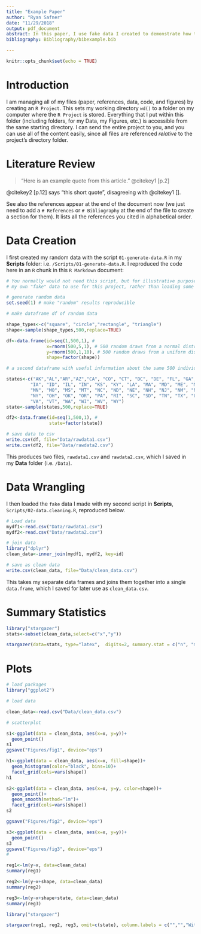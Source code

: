 ```yaml
---
title: "Example Paper"
author: "Ryan Safner"
date: "11/29/2018"
output: pdf_document
abstract: In this paper, I use fake data I created to demonstrate how to organize your files and manage your workflow effectively. 
bibliography: Bibliography/bibexample.bib

---
```


```r
knitr::opts_chunk$set(echo = TRUE)
```

# Introduction

I am managing all of my files (paper, references, data, code, and figures) by creating an `R Project`. This sets my working directory `wd()` to a folder on my computer where the `R Project` is stored. Everything that I put within this folder (including folders, for my Data, my Figures, etc.) is accessible from the same starting directory. I can send the entire project to you, and you can use all of the content easily, since all files are referenced *relative* to the project's directory folder. 

# Literature Review

> "Here is an example quote from this article." @citekey1[p.2]

@citekey2[p.12] says "this short quote", disagreeing with @citekey1[].

See also the references appear at the end of the document now (we just need to add a `# References` or `# Bibliography` at the end of the file to create a section for them). It lists all the references you cited in alphabetical order. 

# Data Creation

I first created my random data with the script `01-generate-data.R` in my **Scripts** folder: i.e. `/Scripts/01-generate-data.R`. I reproduced the code here in an `R` chunk in this `R Markdown` document:

```r
# You normally would not need this script, but for illustrative purposes, I am going to generate
# my own "fake" data to use for this project, rather than loading some pre-existing dataset

# generate random data
set.seed(1) # make "random" results reproducible

# make dataframe df of random data

shape_types<-c("square", "circle","rectangle", "triangle")
shape<-sample(shape_types,500,replace=TRUE)

df<-data.frame(id=seq(1,500,1), # 
               x=rnorm(500,5,1), # 500 random draws from a normal distr with mean 5 and sd 1
               y=rnorm(500,1,10), # 500 random draws from a uniform distr between 1 and 10
               shape=factor(shape))

# a second dataframe with useful information about the same 500 individuals

states<-c("AK","AL","AR","AZ","CA", "CO", "CT", "DC", "DE", "FL", "GA", "HI",
         "IA", "ID", "IL", "IN", "KS", "KY", "LA", "MA", "MD", "ME", "MI",
         "MN", "MO", "MS", "MT", "NC", "ND", "NE", "NH", "NJ", "NM", "NV",
         "NY", "OH", "OK", "OR", "PA", "RI", "SC", "SD", "TN", "TX", "UT",
         "VA", "VT", "WA", "WI", "WV", "WY")
state<-sample(states,500,replace=TRUE)

df2<-data.frame(id=seq(1,500,1), # 
                state=factor(state))

# save data to csv
write.csv(df, file="Data/rawdata1.csv")
write.csv(df2, file="Data/rawdata2.csv")

```

This produces two files, `rawdata1.csv` and `rawdata2.csv`, which I saved in my **Data** folder (i.e. `/Data`). 

# Data Wrangling

I then loaded the `fake` data I made with my second script in **Scripts**, `Scripts/02-data.cleaning.R`, reproduced below. 

```r

# Load data 
mydf1<-read.csv("Data/rawdata1.csv")
mydf2<-read.csv("Data/rawdata2.csv")

# join data
library("dplyr")
clean_data<-inner_join(mydf1, mydf2, key=id)

# save as clean data 
write.csv(clean_data, file="Data/clean_data.csv")
```

This takes my separate data frames and joins them together into a single `data.frame`, which I saved for later use as `clean_data.csv`.

# Summary Statistics

```r
library("stargazer")
stats<-subset(clean_data,select=c("x","y"))

stargazer(data=stats, type="latex",  digits=2, summary.stat = c("n", "mean", "sd", "min", "p25", "median", "P75", "max"),column.labels = c("Obs", "Mean", "Std. Dev.", "Min", "Q1", "Median", "Q3", "Max"),header=FALSE, float=FALSE)
```

# Plots 

```r
# load packages
library("ggplot2")

# load data

clean_data<-read.csv("Data/clean_data.csv")

# scatterplot

s1<-ggplot(data = clean_data, aes(x=x, y=y))+
  geom_point()
s1
ggsave("Figures/fig1", device="eps")
```

```r
h1<-ggplot(data = clean_data, aes(x=x, fill=shape))+
  geom_histogram(color="black", bins=10)+
  facet_grid(cols=vars(shape))
h1

```

```r
s2<-ggplot(data = clean_data, aes(x=x, y=y, color=shape))+
  geom_point()+
  geom_smooth(method="lm")+
  facet_grid(cols=vars(shape))
s2
```
```r
ggsave("Figures/fig2", device="eps")

s3<-ggplot(data = clean_data, aes(x=x, y=y))+
  geom_point()
s3
ggsave("Figures/fig3", device="eps")
#

```


```r
reg1<-lm(y~x, data=clean_data)
summary(reg1)

reg2<-lm(y~x+shape, data=clean_data)
summary(reg2)

reg3<-lm(y~x+shape+state, data=clean_data)
summary(reg3)

library("stargazer")

stargazer(reg1, reg2, reg3, omit=c(state), column.labels = c("","","With State-effects"), type="latex",header=F, float=F)
```